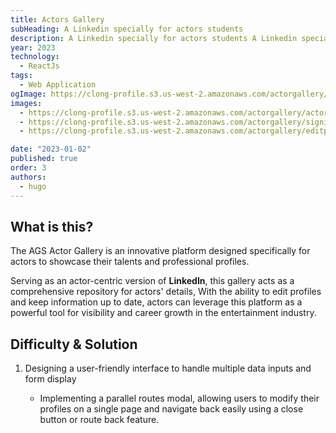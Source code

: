 ```yaml
---
title: Actors Gallery
subHeading: A Linkedin specially for actors students
description: A Linkedin specially for actors students A Linkedin specially for actors students A Linkedin specially for actors students
year: 2023
technology:
  - ReactJs
tags:
  - Web Application
ogImage: https://clong-profile.s3.us-west-2.amazonaws.com/actorgallery/actorsGalleryOgImage.png
images:
  - https://clong-profile.s3.us-west-2.amazonaws.com/actorgallery/actorgallery-landing.png
  - https://clong-profile.s3.us-west-2.amazonaws.com/actorgallery/signin.png
  - https://clong-profile.s3.us-west-2.amazonaws.com/actorgallery/editprofile.png

date: "2023-01-02"
published: true
order: 3
authors:
  - hugo
---
```


## What is this?

The AGS Actor Gallery is an innovative platform designed specifically for actors to showcase their talents and professional profiles.

Serving as an actor-centric version of **LinkedIn**, this gallery acts as a comprehensive repository for actors' details,
With the ability to edit profiles and keep information up to date, actors can leverage this platform as a powerful tool for visibility
and career growth in the entertainment industry.

## Difficulty & Solution

1.  Designing a user-friendly interface to handle multiple data inputs and form display

    - Implementing a parallel routes modal, allowing users to modify their profiles on a single page and navigate back easily using a close button or route back feature.
